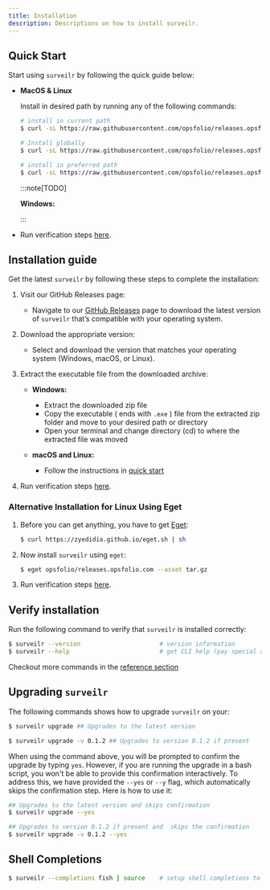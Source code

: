 ```yaml
---
title: Installation
description: Descriptions on how to install surveilr.
---
```


## Quick Start

Start using `surveilr` by following the quick guide below:

- **MacOS & Linux**

  Install in desired path by running any of the following commands:

  ```bash
  # install in current path
  $ curl -sL https://raw.githubusercontent.com/opsfolio/releases.opsfolio.com/main/surveilr/install.sh | sh

  # Install globally
  $ curl -sL https://raw.githubusercontent.com/opsfolio/releases.opsfolio.com/main/surveilr/install.sh | SURVEILR_HOME="$HOME/bin" sh

  # install in preferred path
  $ curl -sL https://raw.githubusercontent.com/opsfolio/releases.opsfolio.com/main/surveilr/install.sh | SURVEILR_HOME="/path/to/directory" sh
  ```

  :::note[TODO]

  **Windows:**

  :::

- Run verification steps [here](/surveilr/how-to/installation#verify-installation).

## Installation guide

Get the latest `surveilr` by following these steps to complete the installation:

1. Visit our GitHub Releases page:

   - Navigate to our [GitHub Releases](https://github.com/opsfolio/releases.opsfolio.com/releases) page to download the latest version of `surveilr` that’s compatible with your operating system.

2. Download the appropriate version:

   - Select and download the version that matches your operating system (Windows, macOS, or Linux).

3. Extract the executable file from the downloaded archive:

   - **Windows:**

     - Extract the downloaded zip file
     - Copy the executable ( ends with `.exe` ) file from the extracted zip folder and move to your desired path or directory
     - Open your terminal and change directory (cd) to where the extracted file was moved

   - **macOS and Linux:**
     - Follow the instructions in [quick start](/surveilr/how-to/installation#quick-start)

4. Run verification steps [here](/surveilr/how-to/installation#verify-installation).

### Alternative Installation for Linux Using Eget

1. Before you can get anything, you have to get [Eget](https://github.com/zyedidia/eget):

   ```bash
   $ curl https://zyedidia.github.io/eget.sh | sh
   ```

2. Now install `surveilr` using `eget`:

   ```bash
   $ eget opsfolio/releases.opsfolio.com --asset tar.gz
   ```

3. Run verification steps [here](/surveilr/how-to/installation#verify-installation).

## Verify installation

Run the following command to verify that `surveilr` is installed correctly:

```bash
$ surveilr --version                      # version information
$ surveilr --help                         # get CLI help (pay special attention to ENV var names)
```

Checkout more commands in the [reference section](/surveilr/reference/cli/commands)

## Upgrading `surveilr`

The following commands shows how to upgrade `surveilr` on your:

```bash
$ surveilr upgrade ## Upgrades to the latest version

$ surveilr upgrade -v 0.1.2 ## Upgrades to version 0.1.2 if present
```

When using the command above, you will be prompted to confirm the upgrade by typing `yes`. However, if you are running the upgrade in a bash script, you won't be able to provide this confirmation interactively. To address this, we have provided the `--yes` or `--y` flag, which automatically skips the confirmation step. Here is how to use it:

```bash
## Upgrades to the latest version and skips confirmation
$ surveilr upgrade --yes

## Upgrades to version 0.1.2 if present and  skips the confirmation
$ surveilr upgrade -v 0.1.2 --yes
```

## Shell Completions

```bash
$ surveilr --completions fish | source    # setup shell completions to reduce typing
```
